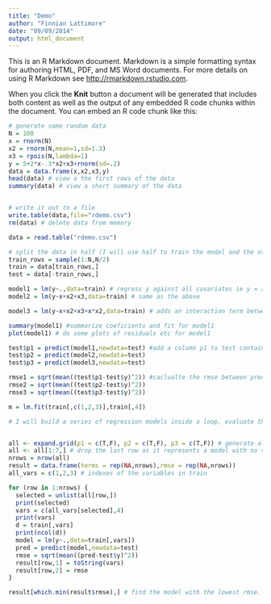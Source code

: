 ```yaml
---
title: "Demo"
author: "Finnian Lattimore"
date: "09/09/2014"
output: html_document
---
```


This is an R Markdown document. Markdown is a simple formatting syntax for authoring HTML, PDF, and MS Word documents. For more details on using R Markdown see <http://rmarkdown.rstudio.com>.

When you click the **Knit** button a document will be generated that includes both content as well as the output of any embedded R code chunks within the document. You can embed an R code chunk like this:

```r
# generate some random data 
N = 100
x = rnorm(N)
x2 = rnorm(N,mean=1,sd=1.3)
x3 = rpois(N,lambda=1)
y = 5+2*x-.3*x2+x3+rnorm(sd=.2)
data = data.frame(x,x2,x3,y)
head(data) # view a the first rows of the data
summary(data) # view a short summary of the data


# write it out to a file
write.table(data,file="rdemo.csv")
rm(data) # delete data from memory
```



```r
data = read.table("rdemo.csv")

# split the data in half (I will use half to train the model and the other half to test it)
train_rows = sample(1:N,N/2)
train = data[train_rows,]
test = data[-train_rows,]

model1 = lm(y~.,data=train) # regress y against all covariates ie y = a + bx1+cx2+dx3
model2 = lm(y~x+x2+x3,data=train) # same as the above

model3 = lm(y~x+x2+x3+x*x2,data=train) # adds an interaction term between x and x2

summary(model1) #summarize coeficients and fit for model1
plot(model1) # do some plots of residuals etc for model1

test$p1 = predict(model1,newdata=test) #add a column p1 to test containing the predictions  made by model1
test$p2 = predict(model2,newdata=test) 
test$p3 = predict(model3,newdata=test)

rmse1 = sqrt(mean((test$p1-test$y)^2)) #caclualte the rmse between predictions generated by model1 and y on the test data
rmse2 = sqrt(mean((test$p2-test$y)^2))
rmse3 = sqrt(mean((test$p3-test$y)^2))

m = lm.fit(train[,c(1,2,3)],train[,4])
```

```r
# I will build a series of regression models inside a loop, evaluate them on new data and save results into a new data.frame (ie table)


all <- expand.grid(p1 = c(T,F), p2 = c(T,F), p3 = c(T,F)) # generate all the permutations of variables we want to try in our model
all <- all[1:7,] # drop the last row as it represents a model with no variables
nrows = nrow(all)
result = data.frame(terms = rep(NA,nrows),rmse = rep(NA,nrows))
all_vars = c(1,2,3) # indexes of the variables in train

for (row in 1:nrows) {
  selected = unlist(all[row,])
  print(selected)
  vars = c(all_vars[selected],4)
  print(vars)
  d = train[,vars]
  print(ncol(d))
  model = lm(y~.,data=train[,vars])
  pred = predict(model,newdata=test)
  rmse = sqrt(mean((pred-test$y)^2))
  result[row,1] = toString(vars)
  result[row,2] = rmse
}

result[which.min(result$rmse),] # find the model with the lowest rmse.
```

